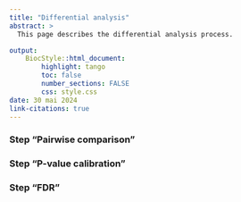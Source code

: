 ```yaml
---
title: "Differential analysis"
abstract: >
  This page describes the differential analysis process.

output:
    BiocStyle::html_document:
        highlight: tango
        toc: false
        number_sections: FALSE
        css: style.css
date: 30 mai 2024
link-citations: true
---
```





### Step "Pairwise comparison"



### Step "P-value calibration"


### Step  "FDR"


